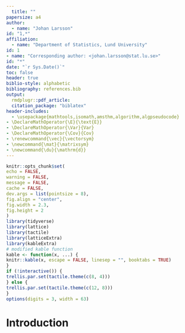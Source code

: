 ```yaml
---
  title: ""
papersize: a4
author:
  - name: "Johan Larsson"
id: "1,*"
affiliation:
  - name: "Department of Statistics, Lund University"
id: 1
- name: "Corresponding author: <johan.larsson@stat.lu.se>"
id: "*"
date: "`r Sys.Date()`"
toc: false
header: true
biblio-style: alphabetic
bibliography: references.bib
output:
  rmdplugr::pdf_article:
  citation_package: "biblatex"
header-includes:
  - \usepackage{mathtools,isomath,amsthm,algorithm,algpseudocode}
- \DeclareMathOperator{\E}{\text{E}}
- \DeclareMathOperator{\Var}{Var}
- \DeclareMathOperator{\Cov}{Cov}
- \renewcommand{\vec}{\vectorsym}
- \newcommand{\mat}{\matrixsym}
- \newcommand{\du}{\mathrm{d}}
---
```


  ```r
knitr::opts_chunk$set(
  echo = FALSE,
  warning = FALSE,
  message = FALSE,
  cache = FALSE,
  dev.args = list(pointsize = 8),
  fig.align = "center",
  fig.width = 2.3,
  fig.height = 2
)
library(tidyverse)
library(lattice)
library(tactile)
library(latticeExtra)
library(kableExtra)
# modified kable function
kable <- function(x, ...) {
  knitr::kable(x, escape = FALSE, linesep = "", booktabs = TRUE)
}
if (!interactive()) {
  trellis.par.set(tactile.theme(c(8, 4)))
} else {
  trellis.par.set(tactile.theme(c(12, 8)))
}
options(digits = 3, width = 63)
```

\begin{abstract}
\end{abstract}

# Introduction
